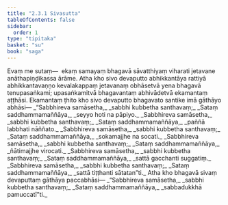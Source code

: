 ```yaml
---
title: "2.3.1 Sivasutta"
tableOfContents: false
sidebar:
  order: 1
type: "tipitaka"
basket: "su"
book: "saga"
---
```



<DynamicBreadcrumb />

<Division number="102" book="saga" bookNo="12" page="55">

<Paragraph number="478" book="saga">
Evaṃ me sutaṃ—  ekaṃ samayaṃ bhagavā sāvatthiyaṃ viharati jetavane anāthapiṇḍikassa ārāme. Atha kho sivo devaputto abhikkantāya rattiyā abhikkantavaṇṇo kevalakappaṃ jetavanaṃ obhāsetvā yena bhagavā tenupasaṅkami; upasaṅkamitvā bhagavantaṃ abhivādetvā ekamantaṃ aṭṭhāsi. Ekamantaṃ ṭhito kho sivo devaputto bhagavato santike imā gāthāyo abhāsi—
</Paragraph>

<Paragraph number="479" type="verses" book="saga">
_“Sabbhireva samāsetha,_  
_sabbhi kubbetha santhavaṃ;_  
_Sataṃ saddhammamaññāya,_  
_seyyo hoti na pāpiyo._  

</Paragraph>

<Paragraph number="480" type="verses" book="saga">
_Sabbhireva samāsetha,_  
_sabbhi kubbetha santhavaṃ;_  
_Sataṃ saddhammamaññāya,_  
_paññā labbhati nāññato._  

</Paragraph>

<Paragraph number="481" type="verses" book="saga">
_Sabbhireva samāsetha,_  
_sabbhi kubbetha santhavaṃ;_  
_Sataṃ saddhammamaññāya,_  
_sokamajjhe na socati._  

</Paragraph>

<Paragraph number="482" type="verses" book="saga">
_Sabbhireva samāsetha,_  
_sabbhi kubbetha santhavaṃ;_  
_Sataṃ saddhammamaññāya,_  
_ñātimajjhe virocati._  

</Paragraph>

<Paragraph number="483" type="verses" book="saga">
_Sabbhireva samāsetha,_  
_sabbhi kubbetha santhavaṃ;_  
_Sataṃ saddhammamaññāya,_  
_sattā gacchanti suggatiṃ._  

</Paragraph>

<Paragraph number="484" type="verses" book="saga">
_Sabbhireva samāsetha,_  
_sabbhi kubbetha santhavaṃ;_  
_Sataṃ saddhammamaññāya,_  
_sattā tiṭṭhanti sātatan”ti._  

</Paragraph>

<Paragraph number="485" book="saga">
Atha kho bhagavā sivaṃ devaputtaṃ gāthāya paccabhāsi—
</Paragraph>

<Paragraph number="486" type="verses" book="saga">
_“Sabbhireva samāsetha,_  
_sabbhi kubbetha santhavaṃ;_  
_Sataṃ saddhammamaññāya,_  
_sabbadukkhā pamuccatī”ti._
</Paragraph>
</Division>